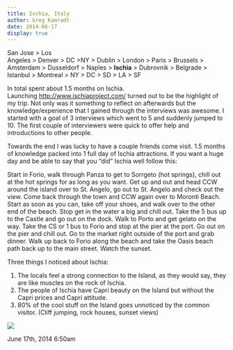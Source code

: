 ```yaml
---
title: Ischia, Italy
author: Greg Kamradt
date: 2014-06-17
display: true
---
```


San Jose \> Los Angeles \> Denver \> DC \>NY \> Dublin \> London \> Paris \> Brussels \> Amsterdam \> Dusseldorf \> Naples \> **Ischia** \> Dubrovnik \> Belgrade \> Istanbul \> Montreal \> NY \> DC \> SD \> LA \> SF


In total spent about 1\.5 months on Ischia. Launching http://www.ischiaproject.com/ turned out to be the highlight of my trip. Not only was it something to reflect on afterwards but the knowledge/experience that I gained through the interviews was awesome. I started with a goal of 3 interviews which went to 5 and suddenly jumped to 10\. The first couple of interviewers were quick to offer help and introductions to other people.


Towards the end I was lucky to have a couple friends come visit. 1\.5 months of knowledge packed into 1 full day of Ischia attractions. If you want a huge day and be able to say that you “did” Ischia well follow this:


Start in Forio, walk through Panza to get to Sorrgeto (hot springs), chill out at the hot springs for as long as you want. Get up and out and head CCW around the island over to St. Angelo, go out to St. Angelo and check out the view. Come back through the town and CCW again over to Moronti Beach. Start as soon as you can, take off your shoes, and walk over to the other end of the beach. Stop get in the water a big and chill out. Take the 5 bus up to the Castle and go out on the dock. Walk to Porto and get gelato on the way. Take the CS or 1 bus to Forio and stop at the pier at the port. Go out on the pier and chill out. Go to the market right outside of the port and grab dinner. Walk up back to Forio along the beach and take the Oasis beach path back up to the main street. Watch the sunset.


Three things I noticed about Ischia:


1. The locals feel a strong connection to the Island, as they would say, they are like muscles on the rock of Ischia.
2. The people of Ischia have Capri beauty on the Island but without the Capri prices and Capri attitude.
3. 80% of the cool stuff on the Island goes unnoticed by the common visitor. (Cliff jumping, rock houses, sunset views)

![](/images/89048402771_0.jpg)



 June 17th, 2014 6:50am
